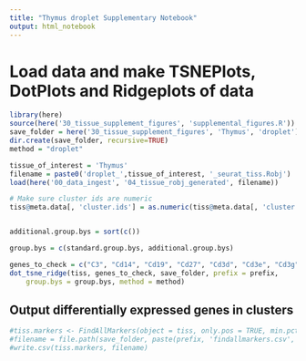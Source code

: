 ```yaml
---
title: "Thymus droplet Supplementary Notebook"
output: html_notebook
---
```


# Load data and make TSNEPlots, DotPlots and Ridgeplots of data

```r
library(here)
source(here('30_tissue_supplement_figures', 'supplemental_figures.R'))
save_folder = here('30_tissue_supplement_figures', 'Thymus', 'droplet')
dir.create(save_folder, recursive=TRUE)
method = "droplet"

tissue_of_interest = 'Thymus'
filename = paste0('droplet_',tissue_of_interest, '_seurat_tiss.Robj')
load(here('00_data_ingest', '04_tissue_robj_generated', filename))

# Make sure cluster ids are numeric
tiss@meta.data[, 'cluster.ids'] = as.numeric(tiss@meta.data[, 'cluster.ids'])


additional.group.bys = sort(c())

group.bys = c(standard.group.bys, additional.group.bys)

genes_to_check = c("C3", "Cd14", "Cd19", "Cd27", "Cd3d", "Cd3e", "Cd3g", "Cd4", "Cd44", "Cd69", "Cd86", "Cd8a", "Cd8b1", "Dntt", "Epcam", "Ets1", "H2-Aa", "H2-Ab1", "Igfbp7", "Il2ra", "Il2rb", "Itgax", "Krt5", "Krt8", "Mki67", "Pdgfrb", "Ptcra", "Ptprc", "Rag1", "Rag2", "Runx3", "Top2a", "Vim", "Zbtb7b")
dot_tsne_ridge(tiss, genes_to_check, save_folder, prefix = prefix,
    group.bys = group.bys, method = method)
```

## Output differentially expressed genes in clusters

```r
#tiss.markers <- FindAllMarkers(object = tiss, only.pos = TRUE, min.pct = 0.25, thresh.use = 0.25)
#filename = file.path(save_folder, paste(prefix, 'findallmarkers.csv', sep='_'))
#write.csv(tiss.markers, filename)
```
